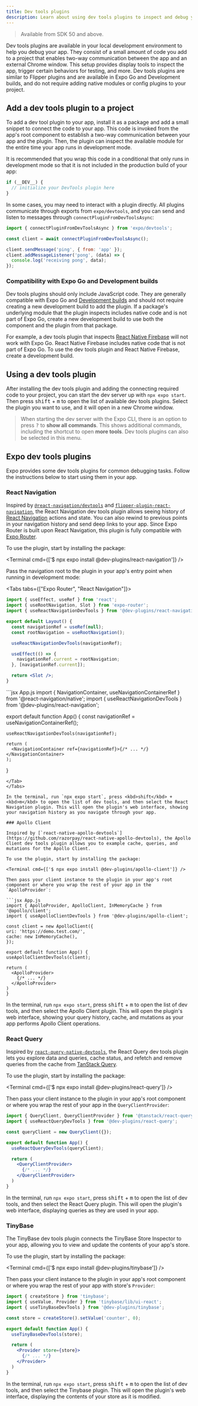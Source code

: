 ```yaml
---
title: Dev tools plugins
description: Learn about using dev tools plugins to inspect and debug your Expo project.
---
```



> Available from SDK 50 and above.

Dev tools plugins are available in your local development environment to help you debug your app. They consist of a small amount of code you add to a project that enables two-way communication between the app and an external Chrome window. This setup provides display tools to inspect the app, trigger certain behaviors for testing, and more. Dev tools plugins are similar to Flipper plugins and are available in Expo Go and Development builds, and do not require adding native modules or config plugins to your project.

## Add a dev tools plugin to a project

To add a dev tool plugin to your app, install it as a package and add a small snippet to connect the code to your app. This code is invoked from the app's root component to establish a two-way communication between your app and the plugin. Then, the plugin can inspect the available module for the entire time your app runs in development mode.

It is recommended that you wrap this code in a conditional that only runs in development mode so that it is not included in the production build of your app:

```jsx
if (__DEV__) {
  // initialize your DevTools plugin here
}
```

In some cases, you may need to interact with a plugin directly. All plugins communicate through exports from `expo/devtools`, and you can send and listen to messages through `connectPluginFromDevToolsAsync`:

```jsx
import { connectPluginFromDevToolsAsync } from 'expo/devtools';

const client = await connectPluginFromDevToolsAsync();

client.sendMessage('ping', { from: 'app' });
client.addMessageListener('pong', (data) => {
  console.log('receiving pong', data);
});
```

### Compatibility with Expo Go and Development builds

Dev tools plugins should only include JavaScript code. They are generally compatible with Expo Go and [Development builds](/development-builds/introduction/) and should not require creating a new development build to add the plugin. If a package's underlying module that the plugin inspects includes native code and is not part of Expo Go, create a new development build to use both the component and the plugin from that package.

For example, a dev tools plugin that inspects [React Native Firebase](/guides/using-firebase/#using-react-native-firebase) will not work with Expo Go. React Native Firebase includes native code that is not part of Expo Go. To use the dev tools plugin and React Native Firebase, create a development build.

## Using a dev tools plugin

After installing the dev tools plugin and adding the connecting required code to your project, you can start the dev server up with `npx expo start`. Then press <kbd>shift</kbd> + <kbd>m</kbd> to open the list of available dev tools plugins. Select the plugin you want to use, and it will open in a new Chrome window.

> When starting the dev server with the Expo CLI, there is an option to press <kbd>?</kbd> to **show all commands**. This shows additional commands, including the shortcut to open **more tools**. Dev tools plugins can also be selected in this menu.

## Expo dev tools plugins

Expo provides some dev tools plugins for common debugging tasks. Follow the instructions below to start using them in your app.

### React Navigation

Inspired by [`@react-navigation/devtools`](https://github.com/react-navigation/react-navigation/tree/main/packages/devtools) and [`flipper-plugin-react-navigation`](https://github.com/react-navigation/react-navigation/tree/main/packages/flipper-plugin-react-navigation), the React Navigation dev tools plugin allows seeing history of [React Navigation](https://reactnavigation.org/) actions and state. You can also rewind to previous points in your navigation history and send deep links to your app. Since Expo Router is built upon React Navigation, this plugin is fully compatible with [Expo Router](/router/introduction).

To use the plugin, start by installing the package:

<Terminal cmd={['$ npx expo install @dev-plugins/react-navigation']} />

Pass the navigation root to the plugin in your app's entry point when running in development mode:

<Tabs tabs={["Expo Router", "React Navigation"]}>
  <Tab>
  ```jsx app/_layout.js
  import { useEffect, useRef } from 'react';
  import { useRootNavigation, Slot } from 'expo-router';
  import { useReactNavigationDevTools } from '@dev-plugins/react-navigation';

  export default Layout() {
    const navigationRef = useRef(null);
    const rootNavigation = useRootNavigation();

    useReactNavigationDevTools(navigationRef);

    useEffect(() => {
      navigationRef.current = rootNavigation;
    }, [navigationRef.current]);

    return <Slot />;
  }

  ```
  </Tab>
  <Tab>
  ```jsx App.js
  import { NavigationContainer, useNavigationContainerRef } from '@react-navigation/native';
  import { useReactNavigationDevTools } from '@dev-plugins/react-navigation';

  export default function App() {
    const navigationRef = useNavigationContainerRef();

    useReactNavigationDevTools(navigationRef);

    return (
      <NavigationContainer ref={navigationRef}>{/* ... */}</NavigationContainer>
    );
  }
  ```
  </Tab>
</Tabs>

In the terminal, run `npx expo start`, press <kbd>shift</kbd> + <kbd>m</kbd> to open the list of dev tools, and then select the React Navigation plugin. This will open the plugin's web interface, showing your navigation history as you navigate through your app.

### Apollo Client

Inspired by [`react-native-apollo-devtools`](https://github.com/razorpay/react-native-apollo-devtools), the Apollo Client dev tools plugin allows you to example cache, queries, and mutations for the Apollo Client.

To use the plugin, start by installing the package:

<Terminal cmd={['$ npx expo install @dev-plugins/apollo-client']} />

Then pass your client instance to the plugin in your app's root component or where you wrap the rest of your app in the `ApolloProvider`:

```jsx App.js
import { ApolloProvider, ApolloClient, InMemoryCache } from '@apollo/client';
import { useApolloClientDevTools } from '@dev-plugins/apollo-client';

const client = new ApolloClient({
  uri: 'https://demo.test.com/',
  cache: new InMemoryCache(),
});

export default function App() {
  useApolloClientDevTools(client);

  return (
    <ApolloProvider>
      {/* ... */}
    </ApolloProvider>
  )
}
```

In the terminal, run `npx expo start`, press <kbd>shift</kbd> + <kbd>m</kbd> to open the list of dev tools, and then select the Apollo Client plugin. This will open the plugin's web interface, showing your query history, cache, and mutations as your app performs Apollo Client operations.

### React Query

Inspired by [`react-query-native-devtools`](https://github.com/bgaleotti/react-query-native-devtools), the React Query dev tools plugin lets you explore data and queries, cache status, and refetch and remove queries from the cache from [TanStack Query](https://tanstack.com/query/latest/).

To use the plugin, start by installing the package:

<Terminal cmd={['$ npx expo install @dev-plugins/react-query']} />

Then pass your client instance to the plugin in your app's root component or where you wrap the rest of your app in the `QueryClientProvider`:

```jsx App.js
import { QueryClient, QueryClientProvider } from '@tanstack/react-query';
import { useReactQueryDevTools } from '@dev-plugins/react-query';

const queryClient = new QueryClient({});

export default function App() {
  useReactQueryDevTools(queryClient);

  return (
    <QueryClientProvider>
      {/* ... */}
    </QueryClientProvider>
  )
}
```

In the terminal, run `npx expo start`, press <kbd>shift</kbd> + <kbd>m</kbd> to open the list of dev tools, and then select the React Query plugin. This will open the plugin's web interface, displaying queries as they are used in your app.

### TinyBase

The TinyBase dev tools plugin connects the TinyBase Store Inspector to your app, allowing you to view and update the contents of your app's store.

To use the plugin, start by installing the package:

<Terminal cmd={['$ npx expo install @dev-plugins/tinybase']} />

Then pass your client instance to the plugin in your app's root component or where you wrap the rest of your app with store's `Provider`:

```jsx App.js
import { createStore } from 'tinybase';
import { useValue, Provider } from 'tinybase/lib/ui-react';
import { useTinyBaseDevTools } from '@dev-plugins/tinybase';

const store = createStore().setValue('counter', 0);

export default function App() {
  useTinyBaseDevTools(store);

  return (
    <Provider store={store}>
      {/* ... */}
    </Provider>
  )
}
```

In the terminal, run `npx expo start`, press <kbd>shift</kbd> + <kbd>m</kbd> to open the list of dev tools, and then select the Tinybase plugin. This will open the plugin's web interface, displaying the contents of your store as it is modified.